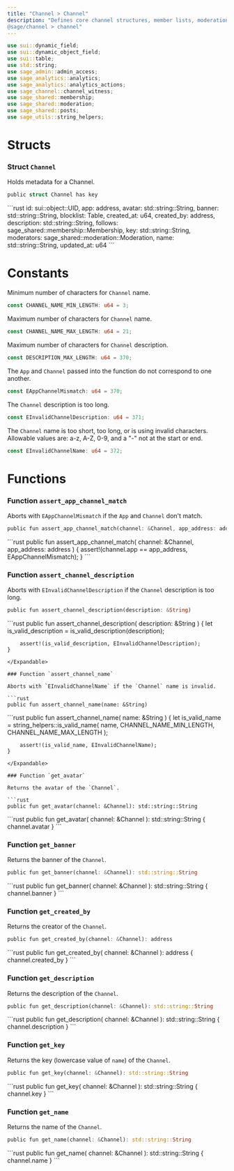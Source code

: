 ```yaml
---
title: "Channel > Channel"
description: "Defines core channel structures, member lists, moderation tools, and analytics integration.
@sage/channel > channel"
---
```


```rust
use sui::dynamic_field;
use sui::dynamic_object_field;
use sui::table;
use std::string;
use sage_admin::admin_access;
use sage_analytics::analytics;
use sage_analytics::analytics_actions;
use sage_channel::channel_witness;
use sage_shared::membership;
use sage_shared::moderation;
use sage_shared::posts;
use sage_utils::string_helpers;
```

# Structs

### Struct `Channel`

Holds metadata for a Channel.

```rust
public struct Channel has key
```

<Expandable title="Fields">
  ```rust
    id: sui::object::UID,
    app: address,
    avatar: std::string::String,
    banner: std::string::String,
    blocklist: Table<address, u8>,
    created_at: u64,
    created_by: address,
    description: std::string::String,
    follows: sage_shared::membership::Membership,
    key: std::string::String,
    moderators: sage_shared::moderation::Moderation,
    name: std::string::String,
    updated_at: u64
  ```
</Expandable>

# Constants

Minimum number of characters for `Channel` name.

```rust
const CHANNEL_NAME_MIN_LENGTH: u64 = 3;
```

Maximum number of characters for `Channel` name.

```rust
const CHANNEL_NAME_MAX_LENGTH: u64 = 21;
```

Maximum number of characters for `Channel` description.

```rust
const DESCRIPTION_MAX_LENGTH: u64 = 370;
```

The `App` and `Channel` passed into the function do not correspond to one another.

```rust
const EAppChannelMismatch: u64 = 370;
```

The `Channel` description is too long.

```rust
const EInvalidChannelDescription: u64 = 371;
```

The `Channel` name is too short, too long, or is using invalid characters. Allowable values are: a-z, A-Z, 0-9, and a "-" not at the start or end.

```rust
const EInvalidChannelName: u64 = 372;
```

# Functions

### Function `assert_app_channel_match`

Aborts with `EAppChannelMismatch` if the `App` and `Channel` don't match.

```rust
public fun assert_app_channel_match(channel: &Channel, app_address: address)
```

<Expandable title="Implementation">
  ```rust
    public fun assert_app_channel_match( channel: &Channel,
        app_address: address
    ) {
        assert!(channel.app == app_address, EAppChannelMismatch);
    }
  ```
</Expandable>

### Function `assert_channel_description`

Aborts with `EInvalidChannelDescription` if the `Channel` description is too long.

```rust
public fun assert_channel_description(description: &String)
```

<Expandable title="Implementation">
  ```rust
    public fun assert_channel_description(
        description: &String
    ) {
        let is_valid_description = is_valid_description(description);
  
        assert!(is_valid_description, EInvalidChannelDescription);
    }
  ```
</Expandable>

### Function `assert_channel_name`

Aborts with `EInvalidChannelName` if the `Channel` name is invalid.

```rust
public fun assert_channel_name(name: &String)
```

<Expandable title="Implementation">
  ```rust
    public fun assert_channel_name(
        name: &String
    ) {
        let is_valid_name = string_helpers::is_valid_name(
            name,
            CHANNEL_NAME_MIN_LENGTH,
            CHANNEL_NAME_MAX_LENGTH
        );
  
        assert!(is_valid_name, EInvalidChannelName);
    }
  ```
</Expandable>

### Function `get_avatar`

Returns the avatar of the `Channel`.

```rust
public fun get_avatar(channel: &Channel): std::string::String
```

<Expandable title="Implementation">
  ```rust
    public fun get_avatar(
        channel: &Channel
    ): std::string::String {
        channel.avatar
    }
  ```
</Expandable>

### Function `get_banner`

Returns the banner of the `Channel`.

```rust
public fun get_banner(channel: &Channel): std::string::String
```

<Expandable title="Implementation">
  ```rust
    public fun get_banner(
        channel: &Channel
    ): std::string::String {
        channel.banner
    }
  ```
</Expandable>

### Function `get_created_by`

Returns the creator of the `Channel`.

```rust
public fun get_created_by(channel: &Channel): address
```

<Expandable title="Implementation">
  ```rust
    public fun get_created_by(
        channel: &Channel
    ): address {
        channel.created_by
    }
  ```
</Expandable>

### Function `get_description`

Returns the description of the `Channel`.

```rust
public fun get_description(channel: &Channel): std::string::String
```

<Expandable title="Implementation">
  ```rust
    public fun get_description(
        channel: &Channel
    ): std::string::String {
        channel.description
    }
  ```
</Expandable>

### Function `get_key`

Returns the key (lowercase value of `name`) of the `Channel`.

```rust
public fun get_key(channel: &Channel): std::string::String
```

<Expandable title="Implementation">
  ```rust
    public fun get_key(
        channel: &Channel
    ): std::string::String {
        channel.key
    }
  ```
</Expandable>

### Function `get_name`

Returns the name of the `Channel`.

```rust
public fun get_name(channel: &Channel): std::string::String
```

<Expandable title="Implementation">
  ```rust
    public fun get_name(
        channel: &Channel
    ): std::string::String {
        channel.name
    }
  ```
</Expandable>